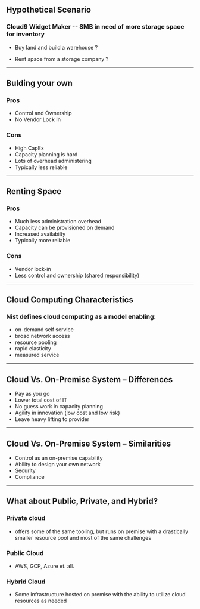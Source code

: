

## Hypothetical Scenario

### Cloud9 Widget Maker -- SMB in need of more storage space for inventory

- Buy land and build a warehouse ?

- Rent space from a storage company ?

---

<div>

## Bulding your own

### Pros
- Control and Ownership
- No Vendor Lock In
</div>

<div>

### Cons
- High CapEx
- Capacity planning is hard
- Lots of overhead administering
- Typically less reliable
</div>

---


<div>

## Renting Space 

### Pros
- Much less administration overhead
- Capacity can be provisioned on demand
- Increased availabilty
- Typically more reliable

</div>

<div>

### Cons

- Vendor lock-in
- Less control and ownership (shared responsibility)

</div>

---


## Cloud Computing Characteristics

### Nist defines cloud computing as a model enabling:

- on-demand self service
- broad network access
- resource pooling
- rapid elasticity
- measured service

---


## Cloud Vs. On-Premise System – Differences

- Pay as you go
- Lower total cost of IT
- No guess work in capacity planning
- Agility in innovation (low cost and low risk)
- Leave heavy lifting to provider

---


## Cloud Vs. On-Premise System – Similarities

- Control as an on-premise capability
- Ability to design your own network
- Security
- Compliance

---


## What about Public, Private, and Hybrid?

### Private cloud
- offers some of the same tooling, but runs on premise with a drastically smaller resource pool and most of the same challenges

### Public Cloud
- AWS, GCP, Azure et. all.

### Hybrid Cloud
- Some infrastructure hosted on premise with the ability to utilize cloud resources as needed